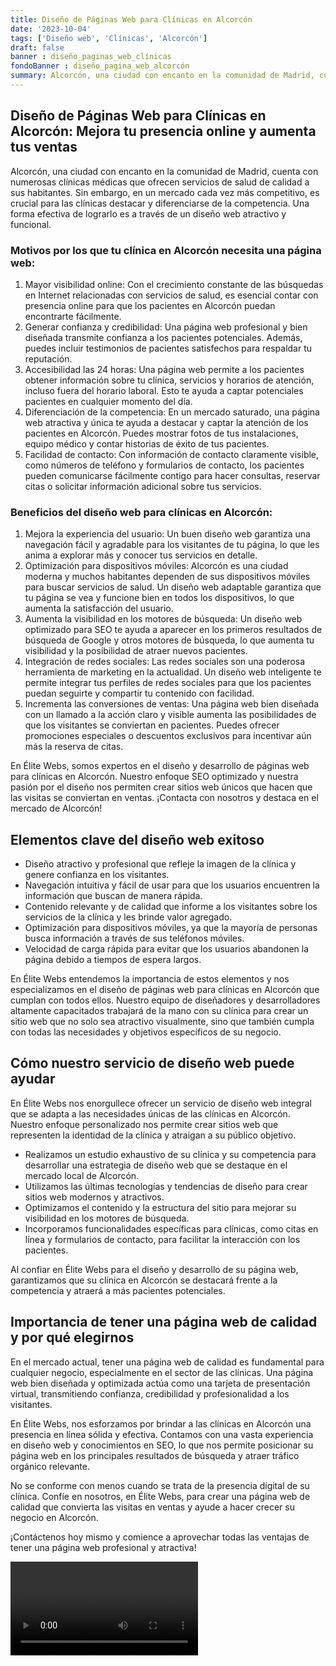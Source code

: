 ```yaml
---
title: Diseño de Páginas Web para Clínicas en Alcorcón
date: '2023-10-04'
tags: ['Diseño web', 'Clínicas', 'Alcorcón']
draft: false
banner : diseño_paginas_web_clínicas
fondoBanner : diseño_pagina_web_alcorcón
summary: Alcorcón, una ciudad con encanto en la comunidad de Madrid, cuenta con numerosas clínicas médicas que ofrecen servicios de salud de calidad a sus habitantes. Sin embargo, en un mercado cada vez más competitivo, es crucial para las clínicas destacar y diferenciarse de la competencia. Una forma efectiva de lograrlo es a través de un diseño web atractivo y funcional.
---
```


## Diseño de Páginas Web para Clínicas en Alcorcón: Mejora tu presencia online y aumenta tus ventas

Alcorcón, una ciudad con encanto en la comunidad de Madrid, cuenta con numerosas clínicas médicas que ofrecen servicios de salud de calidad a sus habitantes. Sin embargo, en un mercado cada vez más competitivo, es crucial para las clínicas destacar y diferenciarse de la competencia. Una forma efectiva de lograrlo es a través de un diseño web atractivo y funcional.

### Motivos por los que tu clínica en Alcorcón necesita una página web:
1. Mayor visibilidad online: Con el crecimiento constante de las búsquedas en Internet relacionadas con servicios de salud, es esencial contar con presencia online para que los pacientes en Alcorcón puedan encontrarte fácilmente.
2. Generar confianza y credibilidad: Una página web profesional y bien diseñada transmite confianza a los pacientes potenciales. Además, puedes incluir testimonios de pacientes satisfechos para respaldar tu reputación.
3. Accesibilidad las 24 horas: Una página web permite a los pacientes obtener información sobre tu clínica, servicios y horarios de atención, incluso fuera del horario laboral. Esto te ayuda a captar potenciales pacientes en cualquier momento del día.
4. Diferenciación de la competencia: En un mercado saturado, una página web atractiva y única te ayuda a destacar y captar la atención de los pacientes en Alcorcón. Puedes mostrar fotos de tus instalaciones, equipo médico y contar historias de éxito de tus pacientes.
5. Facilidad de contacto: Con información de contacto claramente visible, como números de teléfono y formularios de contacto, los pacientes pueden comunicarse fácilmente contigo para hacer consultas, reservar citas o solicitar información adicional sobre tus servicios.

### Beneficios del diseño web para clínicas en Alcorcón:
1. Mejora la experiencia del usuario: Un buen diseño web garantiza una navegación fácil y agradable para los visitantes de tu página, lo que les anima a explorar más y conocer tus servicios en detalle.
2. Optimización para dispositivos móviles: Alcorcón es una ciudad moderna y muchos habitantes dependen de sus dispositivos móviles para buscar servicios de salud. Un diseño web adaptable garantiza que tu página se vea y funcione bien en todos los dispositivos, lo que aumenta la satisfacción del usuario.
3. Aumenta la visibilidad en los motores de búsqueda: Un diseño web optimizado para SEO te ayuda a aparecer en los primeros resultados de búsqueda de Google y otros motores de búsqueda, lo que aumenta tu visibilidad y la posibilidad de atraer nuevos pacientes.
4. Integración de redes sociales: Las redes sociales son una poderosa herramienta de marketing en la actualidad. Un diseño web inteligente te permite integrar tus perfiles de redes sociales para que los pacientes puedan seguirte y compartir tu contenido con facilidad.
5. Incrementa las conversiones de ventas: Una página web bien diseñada con un llamado a la acción claro y visible aumenta las posibilidades de que los visitantes se conviertan en pacientes. Puedes ofrecer promociones especiales o descuentos exclusivos para incentivar aún más la reserva de citas.

En Élite Webs, somos expertos en el diseño y desarrollo de páginas web para clínicas en Alcorcón. Nuestro enfoque SEO optimizado y nuestra pasión por el diseño nos permiten crear sitios web únicos que hacen que las visitas se conviertan en ventas. ¡Contacta con nosotros y destaca en el mercado de Alcorcón!

<GifSeo />

<Cta />

## Elementos clave del diseño web exitoso

- Diseño atractivo y profesional que refleje la imagen de la clínica y genere confianza en los visitantes.
- Navegación intuitiva y fácil de usar para que los usuarios encuentren la información que buscan de manera rápida.
- Contenido relevante y de calidad que informe a los visitantes sobre los servicios de la clínica y les brinde valor agregado.
- Optimización para dispositivos móviles, ya que la mayoría de personas busca información a través de sus teléfonos móviles.
- Velocidad de carga rápida para evitar que los usuarios abandonen la página debido a tiempos de espera largos.

En Élite Webs entendemos la importancia de estos elementos y nos especializamos en el diseño de páginas web para clínicas en Alcorcón que cumplan con todos ellos. Nuestro equipo de diseñadores y desarrolladores altamente capacitados trabajará de la mano con su clínica para crear un sitio web que no solo sea atractivo visualmente, sino que también cumpla con todas las necesidades y objetivos específicos de su negocio.

## Cómo nuestro servicio de diseño web puede ayudar

En Élite Webs nos enorgullece ofrecer un servicio de diseño web integral que se adapta a las necesidades únicas de las clínicas en Alcorcón. Nuestro enfoque personalizado nos permite crear sitios web que representen la identidad de la clínica y atraigan a su público objetivo.

- Realizamos un estudio exhaustivo de su clínica y su competencia para desarrollar una estrategia de diseño web que se destaque en el mercado local de Alcorcón.
- Utilizamos las últimas tecnologías y tendencias de diseño para crear sitios web modernos y atractivos.
- Optimizamos el contenido y la estructura del sitio para mejorar su visibilidad en los motores de búsqueda.
- Incorporamos funcionalidades específicas para clínicas, como citas en línea y formularios de contacto, para facilitar la interacción con los pacientes.

Al confiar en Élite Webs para el diseño y desarrollo de su página web, garantizamos que su clínica en Alcorcón se destacará frente a la competencia y atraerá a más pacientes potenciales.

## Importancia de tener una página web de calidad y por qué elegirnos

En el mercado actual, tener una página web de calidad es fundamental para cualquier negocio, especialmente en el sector de las clínicas. Una página web bien diseñada y optimizada actúa como una tarjeta de presentación virtual, transmitiendo confianza, credibilidad y profesionalidad a los visitantes.

En Élite Webs, nos esforzamos por brindar a las clínicas en Alcorcón una presencia en línea sólida y efectiva. Contamos con una vasta experiencia en diseño web y conocimientos en SEO, lo que nos permite posicionar su página web en los principales resultados de búsqueda y atraer tráfico orgánico relevante.

No se conforme con menos cuando se trata de la presencia digital de su clínica. Confíe en nosotros, en Élite Webs, para crear una página web de calidad que convierta las visitas en ventas y ayude a hacer crecer su negocio en Alcorcón.

¡Contáctenos hoy mismo y comience a aprovechar todas las ventajas de tener una página web profesional y atractiva!

<Video />

<CtaBot job='Clínicas' city='Alcorcón'/>

<Gmaps query='Alcorcón+españa+maps' />